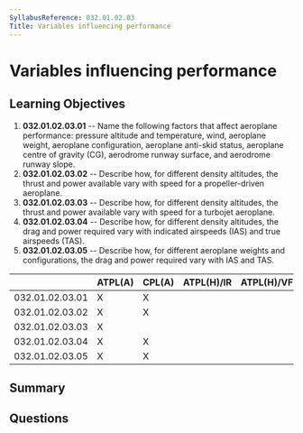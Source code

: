 ```yaml
---
SyllabusReference: 032.01.02.03
Title: Variables influencing performance
---
```


# Variables influencing performance

## Learning Objectives

1.  **032.01.02.03.01** -- Name the following factors that affect aeroplane
    performance: pressure altitude and temperature, wind, aeroplane weight,
    aeroplane configuration, aeroplane anti-skid status, aeroplane centre of
    gravity (CG), aerodrome runway surface, and aerodrome runway slope.
2.  **032.01.02.03.02** -- Describe how, for different density altitudes, the
    thrust and power available vary with speed for a propeller-driven aeroplane.
3.  **032.01.02.03.03** -- Describe how, for different density altitudes, the
    thrust and power available vary with speed for a turbojet aeroplane.
4.  **032.01.02.03.04** -- Describe how, for different density altitudes, the
    drag and power required vary with indicated airspeeds (IAS) and true
    airspeeds (TAS).
5.  **032.01.02.03.05** -- Describe how, for different aeroplane weights and
    configurations, the drag and power required vary with IAS and TAS.

|                 | ATPL(A) | CPL(A) | ATPL(H)/IR | ATPL(H)/VFR | CPL(H) | IR | CBIR(A) |
| --------------- | ------- | ------ | ---------- | ----------- | ------ | -- | ------- |
| 032.01.02.03.01 | X       | X      |            |             |        |    |         |
| 032.01.02.03.02 | X       | X      |            |             |        |    |         |
| 032.01.02.03.03 | X       |        |            |             |        |    |         |
| 032.01.02.03.04 | X       | X      |            |             |        |    |         |
| 032.01.02.03.05 | X       | X      |            |             |        |    |         |

## Summary

## Questions
